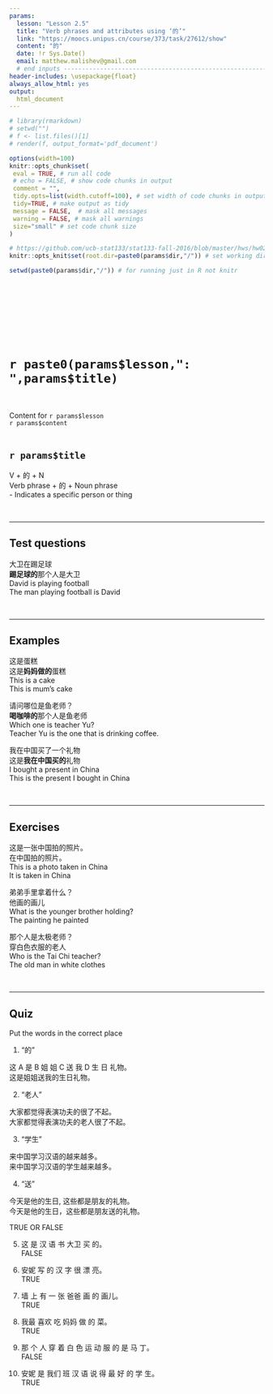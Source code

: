 ```yaml
---
params:
  lesson: "Lesson 2.5"
  title: "Verb phrases and attributes using ‘的’"            
  link: "https://moocs.unipus.cn/course/373/task/27612/show"
  content: "的"  
  date: !r Sys.Date()
  email: matthew.malishev@gmail.com    
  # end inputs ---------------------------------------------------------------
header-includes: \usepackage{float}
always_allow_html: yes
output:
  html_document 
---
```


```r
# library(rmarkdown)
# setwd("")
# f <- list.files()[1]
# render(f, output_format='pdf_document')
```

```r
options(width=100)
knitr::opts_chunk$set(
 eval = TRUE, # run all code
 # echo = FALSE, # show code chunks in output 
 comment = "",
 tidy.opts=list(width.cutoff=100), # set width of code chunks in output
 tidy=TRUE, # make output as tidy
 message = FALSE,  # mask all messages
 warning = FALSE, # mask all warnings 
 size="small" # set code chunk size
)

# https://github.com/ucb-stat133/stat133-fall-2016/blob/master/hws/hw02-tables-ggplot.Rmd
knitr::opts_knit$set(root.dir=paste0(params$dir,"/")) # set working dir

setwd(paste0(params$dir,"/")) # for running just in R not knitr
```

\  

\  

\  

\  

# `r paste0(params$lesson,": ",params$title)`    
\  

Content for `r params$lesson`  
`r params$content`      
\  

<!-- ____________________________________________________________________________ -->
<!-- ____________________________________________________________________________ -->
<!-- ____________________________________________________________________________ -->
<!-- start body -->  
  
## `r params$title`       

V + 的 + N  
Verb phrase + 的 + Noun phrase  
- Indicates a specific person or thing    

\  

******      
    
## Test questions   
  
大卫在踢足球    
**踢足球的**那个人是大卫    
David is playing football  
The man playing football is David  
    
\  

******      
    
## Examples     

这是蛋糕    
这是**妈妈做的**蛋糕  
This is a cake  
This is mum's cake  

请问哪位是鱼老师？    
**喝咖啡的**那个人是鱼老师    
Which one is teacher Yu?  
Teacher Yu is the one that is drinking coffee.       

我在中国买了一个礼物  
这是**我在中国买的**礼物  
I bought a present in China    
This is the present I bought in China    

\  

******      
    
## Exercises  

这是一张中国拍的照片。  
在中国拍的照片。  
This is a photo taken in China  
It is taken in China      

弟弟手里拿着什么？  
他画的画儿  
What is the younger brother holding?  
The painting he painted   

那个人是太极老师？    
穿白色衣服的老人    
Who is the Tai Chi teacher?  
The old man in white clothes  

\  

******      
    
## Quiz   

Put the words in the correct place  

1.    
"的"  
  
这  A 是  B 姐 姐  C 送  我 D  生 日  礼物。  
这是姐姐送我的生日礼物。  

2.  
"老人"  
  
大家都觉得表演功夫的很了不起。  
大家都觉得表演功夫的老人很了不起。  

3.  
"学生"  

来中国学习汉语的越来越多。  
来中国学习汉语的学生越来越多。  

4.  
"送"  

今天是他的生日, 这些都是朋友的礼物。     
今天是他的生日，这些都是朋友送的礼物。  

TRUE OR FALSE  

5.      
这  是  汉 语 书  大卫  买  的。     
FALSE  

6.  
安妮 写  的  汉 字 很  漂  亮。   
TRUE  

7.  
墙    上    有  一 张    爸爸 画  的 画儿。  
TRUE  

8.  
我最  喜欢   吃  妈妈 做  的 菜。   
TRUE  

9.  
那 个 人  穿    着  白 色 运 动  服 的 是  马 丁。  
FALSE   

10.  
安妮 是  我们  班  汉 语  说   得 最  好  的 学 生。   
TRUE  




  














 
 
 




